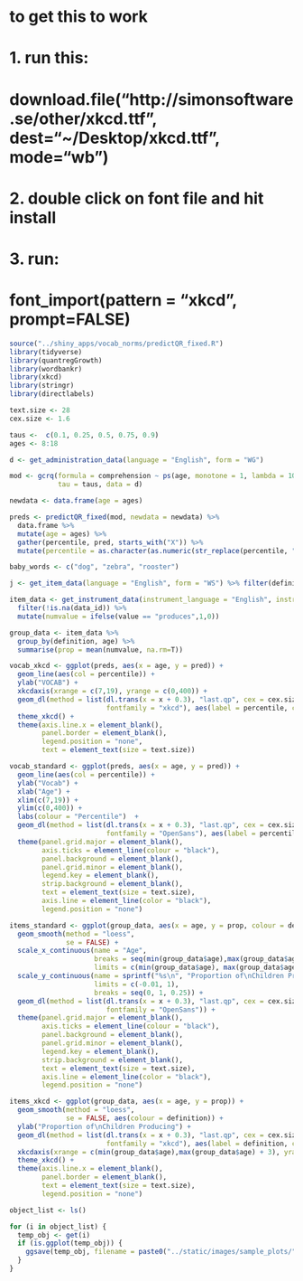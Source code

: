 # to get this to work
# 1. run this:
#    download.file("http://simonsoftware.se/other/xkcd.ttf", dest="~/Desktop/xkcd.ttf", mode="wb")
# 2. double click on font file and hit install
# 3. run:
#    font_import(pattern = "xkcd", prompt=FALSE)

```r

source("../shiny_apps/vocab_norms/predictQR_fixed.R")
library(tidyverse)
library(quantregGrowth)
library(wordbankr)
library(xkcd)
library(stringr)
library(directlabels)

```


```r

text.size <- 28
cex.size <- 1.6

taus <-  c(0.1, 0.25, 0.5, 0.75, 0.9)
ages <- 8:18

```


```r

d <- get_administration_data(language = "English", form = "WG")

mod <- gcrq(formula = comprehension ~ ps(age, monotone = 1, lambda = 1000), 
            tau = taus, data = d)

newdata <- data.frame(age = ages)

preds <- predictQR_fixed(mod, newdata = newdata) %>%
  data.frame %>%
  mutate(age = ages) %>%
  gather(percentile, pred, starts_with("X")) %>%
  mutate(percentile = as.character(as.numeric(str_replace(percentile, "X", "")) * 100))

```


```r

baby_words <- c("dog", "zebra", "rooster")

j <- get_item_data(language = "English", form = "WS") %>% filter(definition %in% baby_words)

item_data <- get_instrument_data(instrument_language = "English", instrument_form = "WS", items = j$item_id, iteminfo = T, administrations = T) %>%
  filter(!is.na(data_id)) %>%
  mutate(numvalue = ifelse(value == "produces",1,0))

group_data <- item_data %>%
  group_by(definition, age) %>%
  summarise(prop = mean(numvalue, na.rm=T))

```


```r

vocab_xkcd <- ggplot(preds, aes(x = age, y = pred)) + 
  geom_line(aes(col = percentile)) + 
  ylab("VOCAB") + 
  xkcdaxis(xrange = c(7,19), yrange = c(0,400)) +
  geom_dl(method = list(dl.trans(x = x + 0.3), "last.qp", cex = cex.size,
                        fontfamily = "xkcd"), aes(label = percentile, colour = percentile)) + 
  theme_xkcd() + 
  theme(axis.line.x = element_blank(), 
        panel.border = element_blank(),
        legend.position = "none",
        text = element_text(size = text.size))

vocab_standard <- ggplot(preds, aes(x = age, y = pred)) + 
  geom_line(aes(col = percentile)) + 
  ylab("Vocab") +
  xlab("Age") +
  xlim(c(7,19)) +
  ylim(c(0,400)) +
  labs(colour = "Percentile")  +
  geom_dl(method = list(dl.trans(x = x + 0.3), "last.qp", cex = cex.size,
                        fontfamily = "OpenSans"), aes(label = percentile, colour = percentile)) +
  theme(panel.grid.major = element_blank(), 
        axis.ticks = element_line(colour = "black"), 
        panel.background = element_blank(), 
        panel.grid.minor = element_blank(), 
        legend.key = element_blank(), 
        strip.background = element_blank(), 
        text = element_text(size = text.size), 
        axis.line = element_line(color = "black"),
        legend.position = "none")

items_standard <- ggplot(group_data, aes(x = age, y = prop, colour = definition, fill = definition, label = definition)) +
  geom_smooth(method = "loess",
              se = FALSE) +
  scale_x_continuous(name = "Age",
                     breaks = seq(min(group_data$age),max(group_data$age),4),
                     limits = c(min(group_data$age), max(group_data$age) + 3)) +
  scale_y_continuous(name = sprintf("%s\n", "Proportion of\nChildren Producing"),
                     limits = c(-0.01, 1),
                     breaks = seq(0, 1, 0.25)) +
  geom_dl(method = list(dl.trans(x = x + 0.3), "last.qp", cex = cex.size,
                        fontfamily = "OpenSans")) +
  theme(panel.grid.major = element_blank(), 
        axis.ticks = element_line(colour = "black"), 
        panel.background = element_blank(), 
        panel.grid.minor = element_blank(), 
        legend.key = element_blank(), 
        strip.background = element_blank(), 
        text = element_text(size = text.size), 
        axis.line = element_line(color = "black"),
        legend.position = "none")

items_xkcd <- ggplot(group_data, aes(x = age, y = prop)) +
  geom_smooth(method = "loess",
              se = FALSE, aes(colour = definition)) +
  ylab("Proportion of\nChildren Producing") +
  geom_dl(method = list(dl.trans(x = x + 0.3), "last.qp", cex = cex.size,
                        fontfamily = "xkcd"), aes(label = definition, colour = definition)) +
  xkcdaxis(xrange = c(min(group_data$age),max(group_data$age) + 3), yrange = c(-0.01, 1)) + 
  theme_xkcd() + 
  theme(axis.line.x = element_blank(), 
        panel.border = element_blank(),
        text = element_text(size = text.size),
        legend.position = "none")

```


```r

object_list <- ls()

for (i in object_list) {
  temp_obj <- get(i)
  if (is.ggplot(temp_obj)) {
    ggsave(temp_obj, filename = paste0("../static/images/sample_plots/",i,".png"), width = 7, height = 5, units = "in")
  }
}

```


